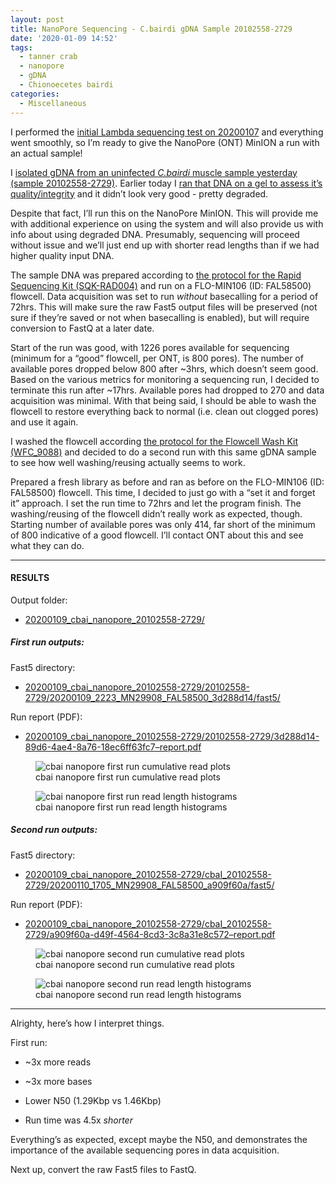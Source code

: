 ```yaml
---
layout: post
title: NanoPore Sequencing - C.bairdi gDNA Sample 20102558-2729
date: '2020-01-09 14:52'
tags:
  - tanner crab
  - nanopore
  - gDNA
  - Chionoecetes bairdi
categories:
  - Miscellaneous
---
```

I performed the [initial Lambda sequencing test on 20200107](https://robertslab.github.io/sams-notebook/2020/01/07/NanoPore-Sequencing-Initial-NanoPore-MinION-Lambda-Sequencing-Test.html) and everything went smoothly, so I'm ready to give the NanoPore (ONT) MinION a run with an actual sample!

I [isolated gDNA from an uninfected _C.bairdi_ muscle sample yesterday (sample 20102558-2729)](https://robertslab.github.io/sams-notebook/2020/01/08/DNA-Isolation-and-Quantification-C.bairdi-gDNA-from-EtOH-Preserved-Tissue.html). Earlier today I [ran that DNA on a gel to assess it's quality/integrity](https://robertslab.github.io/sams-notebook/2020/01/09/DNA-Quality-Assessment-Agarose-Gel-and-NanoDrop-on-C.bairdi-gDNA.html) and it didn't look very good - pretty degraded.

Despite that fact, I'll run this on the NanoPore MinION. This will provide me with additional experience on using the system and will also provide us with info about using degraded DNA. Presumably, sequencing will proceed without issue and we'll just end up with shorter read lengths than if we had higher quality input DNA.

The sample DNA was prepared according to [the protocol for the Rapid Sequencing Kit (SQK-RAD004)](https://github.com/RobertsLab/resources/blob/master/protocols/Commercial_Protocols/Nanopore_rapid-sequencing-sqk-rad004-RSE_9046_v1_revM_14Aug2019-minion.pdf) and run on a FLO-MIN106 (ID: FAL58500) flowcell. Data acquisition was set to run _without_ basecalling for a period of 72hrs. This will make sure the raw Fast5 output files will be preserved (not sure if they're saved or not when basecalling is enabled), but will require conversion to FastQ at a later date.

Start of the run was good, with 1226 pores available for sequencing (minimum for a "good" flowcell, per ONT, is 800 pores). The number of available pores dropped below 800 after ~3hrs, which doesn't seem good. Based on the various metrics for monitoring a sequencing run, I decided to terminate this run after ~17hrs. Available pores had dropped to 270 and data acquisition was minimal. With that being said, I should be able to wash the flowcell to restore everything back to normal (i.e. clean out clogged pores) and use it again.

I washed the flowcell according [the protocol for the Flowcell Wash Kit (WFC_9088)](https://github.com/RobertsLab/resources/blob/master/protocols/Commercial_Protocols/Nanopore_flow-cell-wash-kit-protocol-WFC_9088_v1_revF_18Sep2019-any.pdf) and decided to do a second run with this same gDNA sample to see how well washing/reusing actually seems to work.

Prepared a fresh library as before and ran as before on the FLO-MIN106 (ID: FAL58500) flowcell. This time, I decided to just go with a "set it and forget it" approach. I set the run time to 72hrs and let the program finish. The washing/reusing of the flowcell didn't really work as expected, though. Starting number of available pores was only 414, far short of the minimum of 800 indicative of a good flowcell. I'll contact ONT about this and see what they can do.


---

#### RESULTS

Output folder:

- [20200109_cbai_nanopore_20102558-2729/](https://gannet.fish.washington.edu/Atumefaciens/20200109_cbai_nanopore_20102558-2729/)

##### First run outputs:

Fast5 directory:

- [20200109_cbai_nanopore_20102558-2729/20102558-2729/20200109_2223_MN29908_FAL58500_3d288d14/fast5/](https://gannet.fish.washington.edu/Atumefaciens/20200109_cbai_nanopore_20102558-2729/20102558-2729/20200109_2223_MN29908_FAL58500_3d288d14/fast5/)

Run report (PDF):

- [20200109_cbai_nanopore_20102558-2729/20102558-2729/3d288d14-89d6-4ae4-8a76-18ec6ff63fc7--report.pdf](https://gannet.fish.washington.edu/Atumefaciens/20200109_cbai_nanopore_20102558-2729/20102558-2729/3d288d14-89d6-4ae4-8a76-18ec6ff63fc7--report.pdf)


![cbai nanopore first run cumulative read plots](https://github.com/RobertsLab/sams-notebook/blob/master/images/screencaps/20200109_cbai_nanopore_20102558-2729_output-plots_run-01.png?raw=true)


![cbai nanopore first run read length histograms](https://github.com/RobertsLab/sams-notebook/blob/master/images/screencaps/20200109_cbai_nanopore_20102558-2729_read-length-histo-plot_run-01.png?raw=true)

##### Second run outputs:

Fast5 directory:

- [20200109_cbai_nanopore_20102558-2729/cbaI_20102558-2729/20200110_1705_MN29908_FAL58500_a909f60a/fast5/](https://gannet.fish.washington.edu/Atumefaciens/20200109_cbai_nanopore_20102558-2729/cbaI_20102558-2729/20200110_1705_MN29908_FAL58500_a909f60a/fast5/)

Run report (PDF):

- [20200109_cbai_nanopore_20102558-2729/cbaI_20102558-2729/a909f60a-d49f-4564-8cd3-3c8a31e8c572--report.pdf](https://gannet.fish.washington.edu/Atumefaciens/20200109_cbai_nanopore_20102558-2729/cbaI_20102558-2729/a909f60a-d49f-4564-8cd3-3c8a31e8c572--report.pdf)

![cbai nanopore second run cumulative read plots](https://github.com/RobertsLab/sams-notebook/blob/master/images/screencaps/20200109_cbai_nanopore_20102558-2729_output-plots_run-02.png?raw=true)

![cbai nanopore second run read length histograms](https://github.com/RobertsLab/sams-notebook/blob/master/images/screencaps/20200109_cbai_nanopore_20102558-2729_read-length-histo-plot_run-02.png?raw=true)

---

Alrighty, here's how I interpret things.

First run:

- ~3x more reads

- ~3x more bases

- Lower N50 (1.29Kbp vs 1.46Kbp)

- Run time was 4.5x _shorter_

Everything's as expected, except maybe the N50, and demonstrates the importance of the available sequencing pores in data acquisition.

Next up, convert the raw Fast5 files to FastQ.
